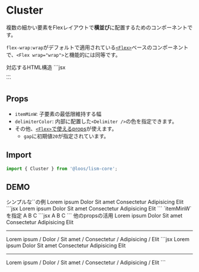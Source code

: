 
# Cluster

複数の細かい要素をFlexレイアウトで**横並び**に配置するためのコンポーネントです。

`flex-wrap:wrap`がデフォルトで適用されている[`<Flex>`](/docs/components/Flex)ベースのコンポーネントで、`<Flex wrap="wrap">`と機能的には同等です。

<Demo>
	<Demo.Title>対応するHTML構造</Demo.Title>
	<Demo.Code>
	```jsx
	<div class="l--cluster">...</div>
	```
	</Demo.Code>
</Demo>


## Props

- `itemMinW`: 子要素の最低限維持する幅
- `delimiterColor`: 内部に配置した`<Delimiter />`の色を指定できます。
- その他、[`<Flex>`で使えるprops](/docs/components/Flex#props)が使えます。
	- `gap`に初期値`20`が指定されています。


## Import

```js
import { Cluster } from '@loos/lism-core';
```

## DEMO

<Demo>
	<Demo.Title>シンプルな`<Cluster>`の例</Demo.Title>
	<Demo.Preview resize p={20}>
		<Cluster gap={20}>
			<Badge>Lorem ipsum</Badge>
			<Badge>Dolor</Badge>
			<Badge>Sit amet</Badge>
			<Badge>Consectetur</Badge>
			<Badge>Adipisicing</Badge>
			<Badge>Elit</Badge>
		</Cluster>
	</Demo.Preview>
	<Demo.Code>
```jsx
<Cluster gap={20}>
	<Badge>Lorem ipsum</Badge>
	<Badge>Dolor</Badge>
	<Badge>Sit amet</Badge>
	<Badge>Consectetur</Badge>
	<Badge>Adipisicing</Badge>
	<Badge>Elit</Badge>
</Cluster>
```
	</Demo.Code>
</Demo>


<Demo>
	<Demo.Title>`itemMinW`を指定</Demo.Title>
	<Demo.Preview resize p={20}>
		<Cluster gap={20} itemMinW="20%" ta="center">
			<Box bd>A</Box>
			<Box bd>B</Box>
			<Box bd>C</Box>
		</Cluster>
	</Demo.Preview>
	<Demo.Code>
```jsx
<Cluster gap={20} itemMinW="20%" ta="center">
	<Box bd>A</Box>
	<Box bd>B</Box>
	<Box bd>C</Box>
</Cluster>
```
	</Demo.Code>
</Demo>



<Demo>
	<Demo.Title>他のpropsの活用</Demo.Title>
	<Demo.Preview resize p={20} nogrid>
		<Cluster itemMinW="5em" hasDivider="I" jc="center" ta="center" provide={{p: '0 20'}}>
			<Box consume='p'>Lorem ipsum</Box>
			<Box consume='p'>Dolor</Box>
			<Box consume='p'>Sit amet</Box>
			<Box consume='p'>Consectetur</Box>
			<Box consume='p'>Adipisicing</Box>
			<Box consume='p'>Elit</Box>
		</Cluster>
		<hr />
		<Cluster itemMinW="3em" rowGap={0} columnGap={20} ta="center" delimiterColor='accent'>
			<span >Lorem ipsum</span>
			<Delimiter>/</Delimiter>
			<span >Dolor</span>
			<Delimiter>/</Delimiter>
			<span >Sit amet</span>
			<Delimiter>/</Delimiter>
			<span >Consectetur</span>
			<Delimiter>/</Delimiter>
			<span >Adipisicing</span>
			<Delimiter>/</Delimiter>
			<span >Elit</span>
		</Cluster>
	</Demo.Preview>
	<Demo.Code>
```jsx
<Cluster itemMinW="5em" hasDivider="I" jc="center" ta="center" provide={{p: '0 20'}}>
	<Box consume='p'>Lorem ipsum</Box>
	<Box consume='p'>Dolor</Box>
	<Box consume='p'>Sit amet</Box>
	<Box consume='p'>Consectetur</Box>
	<Box consume='p'>Adipisicing</Box>
	<Box consume='p'>Elit</Box>
</Cluster>
<hr />
<Cluster itemMinW="3em" rowGap={0} columnGap={20} ta="center" delimiterColor='accent'>
	<span >Lorem ipsum</span>
	<Delimiter>/</Delimiter>
	<span >Dolor</span>
	<Delimiter>/</Delimiter>
	<span >Sit amet</span>
	<Delimiter>/</Delimiter>
	<span >Consectetur</span>
	<Delimiter>/</Delimiter>
	<span >Adipisicing</span>
	<Delimiter>/</Delimiter>
	<span >Elit</span>
</Cluster>
```
	</Demo.Code>
</Demo>

